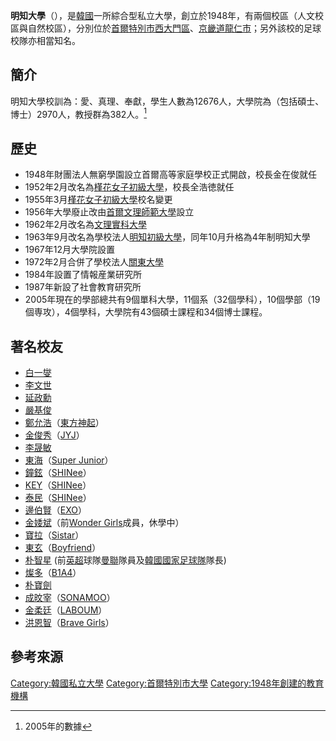 {{Unreferenced|time=2020-06-25T01:07:01+00:00}}
{{Not|明知專門大學}}

{{University
|name            =明知大學
|native_name     ={{lang|ko|명지대학교}}
|latin_name      =
|image           =20100831 myongji university.jpg
|motto           =愛、真理、奉獻
|established     =1948年
|type            =私立
|endowment       =
|faculty         =
|president       =劉斌金（유병진）
|students        =
|undergrad       =
|postgrad        =
|doctoral        =
|city            =人文校區：[[首爾|首爾]]<br /> 自然校區：[[京畿道|京畿道]][[龍仁市|龍仁市]]
|state           =
|country         =
|campus          =人文校區、自然校區
|mascot          =白馬
|religion        =
|affiliations    =
|footnotes       =
|website         =http://www.mju.ac.kr
|address         =人文校區：[[首爾|首爾]][[西大門區|西大門區]]南加佐洞 50-3<br /> 自然校區：[[京畿道|京畿道]][[龍仁市|龍仁市]]處仁區南洞 山38-2
|telephone       =02-300-1461
|coor            =
|logo            =
}}
'''明知大學'''（{{kor|諺=명지대학교|漢=明知大學校|羅=Myeongji Daehakgyo|f=y}}），是[[韓國|韓國]]一所綜合型私立大學，創立於1948年，有兩個校區（人文校區與自然校區），分別位於[[首爾特別市|首爾特別市]][[西大門區|西大門區]]、[[京畿道|京畿道]][[龍仁市|龍仁市]]；另外該校的足球校隊亦相當知名。

== 簡介 ==
明知大學校訓為：愛、真理、奉獻，學生人數為12676人，大學院為（包括碩士、博士）2970人，教授群為382人。<ref>2005年的數據</ref>

== 歷史 ==
*1948年財團法人無窮學園設立首爾高等家庭學校正式開啟，校長金在俊就任
*1952年2月改名為[[槿花女子初級大學|槿花女子初級大學]]，校長全浩徳就任
*1955年3月[[槿花女子初級大學|槿花女子初級大學]]校名變更
*1956年大學廢止改由[[首爾文理師範大學|首爾文理師範大學]]設立
*1962年2月改名為[[文理實科大學|文理實科大學]]
*1963年9月改名為學校法人[[明知初級大學|明知初級大學]]，同年10月升格為4年制明知大學
*1967年12月大學院設置
*1972年2月合併了學校法人[[關東大學|關東大學]]
*1984年設置了情報産業研究所
*1987年新設了社會教育研究所
*2005年現在的學部總共有9個單科大學，11個系（32個學科），10個學部（19個専攻），4個學科，大學院有43個碩士課程和34個博士課程。

== 著名校友 ==
<!--明知专门大学，并非明知大学。明知专门大学是另一所专科学校）-->

*[[白一燮|白一燮]]
*[[李文世|李文世]]
*[[延政勳|延政勳]]
*[[嚴基俊|嚴基俊]]
*[[鄭允浩|鄭允浩]]（[[東方神起|東方神起]]）
*[[金俊秀|金俊秀]]（[[JYJ|JYJ]]）
*[[李晟敏|李晟敏]]
*[[李東海|東海]]（[[Super_Junior|Super Junior]]）
*[[金鐘鉉|鐘鉉]]（[[SHINee|SHINee]]）
*[[金基範|KEY]]（[[SHINee|SHINee]]）
*[[李泰民|泰民]]（[[SHINee|SHINee]]）
*[[邊伯賢|邊伯賢]]（[[EXO|EXO]]）
*[[金婑斌|金婑斌]]（前[[Wonder_Girls|Wonder Girls]]成員，休學中）
*[[尹寶拉|寶拉]]（[[Sistar|Sistar]]）
*[[Boyfriend|東玄]]（[[Boyfriend|Boyfriend]]）
*[[朴智星|朴智星]] (前[[英超|英超]]球隊[[曼聯|曼聯]]隊員及[[韓國國家足球隊|韓國國家足球隊]]隊長)
*[[B1A4|燦多]]（[[B1A4|B1A4]]）
*[[朴寶劍|朴寶劍]]
*[[成旼宰|成旼宰]]（[[SONAMOO|SONAMOO]]）
*[[金柔廷|金柔廷]]（[[LABOUM|LABOUM]]）
*[[洪恩智|洪恩智]]（[[Brave_Girls|Brave Girls]]）

==參考來源==
{{reflist}}

{{Colleges and universities in Seoul}}

{{DEFAULTSORT:Myongji}}
[[Category:韓國私立大學|Category:韓國私立大學]]
[[Category:首爾特別市大學|Category:首爾特別市大學]]
[[Category:1948年創建的教育機構|Category:1948年創建的教育機構]]